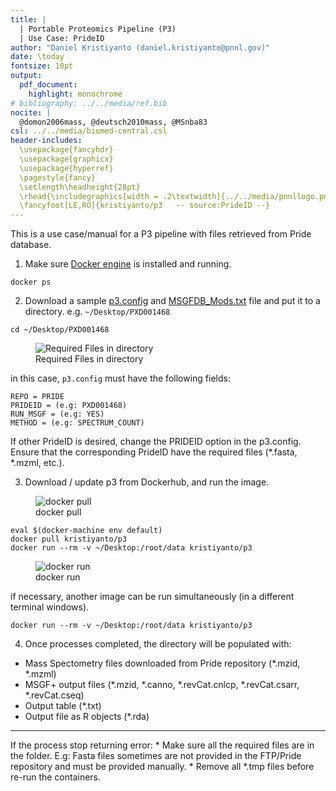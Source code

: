 ```yaml
---
title: | 
  | Portable Proteomics Pipeline (P3) 
  | Use Case: PrideID
author: "Daniel Kristiyanto (daniel.kristiyanto@pnnl.gov)"
date: \today
fontsize: 10pt
output: 
  pdf_document: 
    highlight: monochrome
# bibliography: ../../media/ref.bib
nocite: |
  @domon2006mass, @deutsch2010mass, @MSnba83
csl: ../../media/biomed-central.csl
header-includes:
  \usepackage{fancyhdr}
  \usepackage{graphicx}
  \usepackage{hyperref}
  \pagestyle{fancy}
  \setlength\headheight{28pt}
  \rhead{\includegraphics[width = .2\textwidth]{../../media/pnnllogo.png}}
  \fancyfoot[LE,RO]{kristiyanto/p3   -- source:PrideID --}
---
```

\rule{\textwidth}{1pt}


This is a use case/manual for a P3 pipeline with files retrieved from Pride database. 

1. Make sure [Docker engine](https://docs.docker.com/engine/installation/) is installed and running.
```
docker ps
```
2. Download a sample [p3.config](p3.config) and [MSGFDB_Mods.txt](MSGFDB_Mods.txt) file and put it to a directory. e.g. `~/Desktop/PXD001468`


```
cd ~/Desktop/PXD001468
```
![Required Files in directory](../../media/ls.png)

in this case, ```p3.config``` must have the following fields:
```
REPO = PRIDE
PRIDEID = (e.g: PXD001468) 
RUN_MSGF = (e.g: YES)
METHOD = (e.g: SPECTRUM_COUNT)
```

If other PrideID is desired, change the PRIDEID option in the p3.config. Ensure that the corresponding PrideID have the required files (\*.fasta, \*.mzml, etc.).


3. Download / update p3 from Dockerhub, and run the image.

![docker pull](../../media/docker-pull.png)
```
eval $(docker-machine env default)
docker pull kristiyanto/p3
docker run --rm -v ~/Desktop:/root/data kristiyanto/p3
```

![docker run](../../media/docker-run.png)

if necessary, another image can be run simultaneously (in a different terminal windows).
```
docker run --rm -v ~/Desktop:/root/data kristiyanto/p3
```

4. Once processes completed, the directory will be populated with:
+ Mass Spectometry files downloaded from Pride repository (\*.mzid, \*.mzml)
+ MSGF+ output files (\*.mzid, \*.canno, \*.revCat.cnlcp, *.revCat.csarr, \*.revCat.cseq)
+ Output table (\*.txt)
+ Output file as R objects (\*.rda)


***

If the process stop returning error:
* Make sure all the required files are in the folder. E.g: Fasta files sometimes are not provided in the FTP/Pride repository and must be provided manually. 
* Remove all \*.tmp files before re-run the containers.
